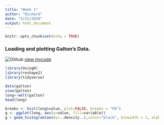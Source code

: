 ```yaml
---
title: "Week 1"
author: "Richard"
date: "5/21/2020"
output: html_document
---
```


```r
knitr::opts_chunk$set(echo = TRUE)
```

### Loading and plotting Galton's Data.
![Github](./Octocat.png) [view mycode](https://github.com/ranalytica/regressions_Model_notes){target="_blank"}
```r
library(UsingR)
library(reshape2)
library(tidyverse)
```

```r
data(galton)
view(galton)
long<-melt(galton)
head(long)
```

```r
breaks <- hist(long$value, plot=FALSE, breaks = "FD")
g <- ggplot(long, aes(x=value, fill=variable))
g + geom_histogram(aes(y=..density..),color="black", binwidth = 1, alpha=1)+facet_grid(~variable)+geom_density(alpha=.01)


```

